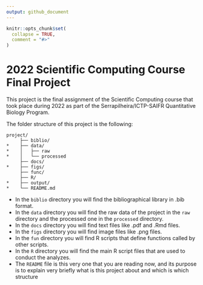 ```yaml
---
output: github_document
---
```


<!-- README.md is generated from README.Rmd. Please edit that file -->

```r
knitr::opts_chunk$set(
  collapse = TRUE,
  comment = "#>"
)
```

# 2022 Scientific Computing Course Final Project

<!-- badges: start -->
<!-- badges: end -->

This project is the final assignment of the Scientific Computing course that took place during 2022 as part of the Serrapilheira/ICTP-SAIFR Quantitative Biology Program.


The folder structure of this project is the following:

```
project/
     ├── biblio/
*    ├── data/
*    │   ├── raw
*    │   └── processed
     ├── docs/
*    ├── figs/
     ├── func/
     ├── R/
*    ├── output/
*    └── README.md
```
- In the `biblio` directory you will find the bibliographical library in .bib format.
- In the `data` directory you will find the raw data of the project in the `raw` directory and the processed one in the `processed` directory.
- In the `docs` directory you will find text files like .pdf and .Rmd files.
- In the `figs` directory you will find image files like .png files.
- In the `fun` directory you will find R scripts that define functions called by other scripts.
- In the `R` directory you will find the main R script files that are used to conduct the analyzes.
- The `README` file is this very one that you are reading now, and its purpose is to explain very briefly what is this project about and which is which structure

## 

